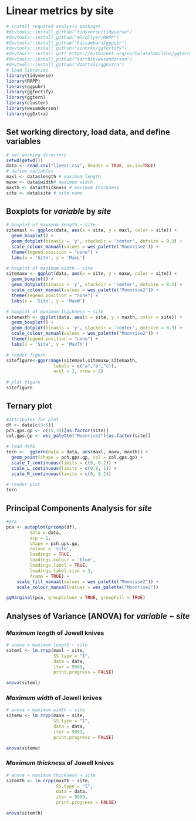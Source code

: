 # Linear metrics by site

```r
# install required analysis packages
#devtools::install_github("tidyverse/tidyverse")
#devtools::install_github("mlcollyer/RRPP")
#devtools::install_github("kassambara/ggpubr")
#devtools::install_github("sinhrks/ggfortify")
#devtools::install_git('https://bitbucket.org/nicholasehamilton/ggtern')
#devtools::install_github("karthik/wesanderson")
#devtools::install_github("daattali/ggExtra")
# load libraries
library(tidyverse)
library(RRPP)
library(ggpubr)
library(ggfortify)
library(ggtern)
library(cluster)
library(wesanderson)
library(ggExtra)
```

## Set working directory, load data, and define variables

```r
# set working directory
setwd(getwd())
data <- read.csv("linear.csv", header = TRUE, as.is=TRUE)
# define variables
maxl <- data$length # maximum length
maxw <- data$width# maximum width
maxth <- data$thickness # maximum thickness
site <- data$site # site name
```

## Boxplots for _variable_ by _site_

```r
# boxplot of maximum length ~ site
sitemaxl <- ggplot(data, aes(x = site, y = maxl, color = site)) + 
  geom_boxplot() +
  geom_dotplot(binaxis = 'y', stackdir = 'center', dotsize = 0.3) +
  scale_colour_manual(values = wes_palette("Moonrise2")) +
  theme(legend.position = "none") +
  labs(x = 'Site', y = 'MaxL')

# boxplot of maximum width ~ site
sitemaxw <- ggplot(data, aes(x = site, y = maxw, color = site)) + 
  geom_boxplot() +
  geom_dotplot(binaxis = 'y', stackdir = 'center', dotsize = 0.3) +
  scale_colour_manual(values = wes_palette("Moonrise2")) +
  theme(legend.position = "none") +
  labs(x = 'Site', y = 'MaxW')

# boxplot of maximum thickness ~ site
sitemaxth <- ggplot(data, aes(x = site, y = maxth, color = site)) + 
  geom_boxplot() +
  geom_dotplot(binaxis = 'y', stackdir = 'center', dotsize = 0.3) +
  scale_colour_manual(values = wes_palette("Moonrise2")) +
  theme(legend.position = "none") +
  labs(x = 'Site', y = 'MaxTh')

# render figure
sitefigure<-ggarrange(sitemaxl,sitemaxw,sitemaxth,
                  labels = c("a","b","c"),
                  ncol = 2, nrow = 2)
              
# plot figure
sitefigure
```

## Ternary plot

```r
#attributes for plot
df <- data[c(3:5)]
pch.gps.gp <- c(15,19)[as.factor(site)]
col.gps.gp <- wes_palette("Moonrise2")[as.factor(site)]

# load data
tern <-  ggtern(data = data, aes(maxl, maxw, maxth)) +
  geom_point(shape = pch.gps.gp, col = col.gps.gp) +  
  scale_T_continuous(limits = c(0, 0.2)) +
  scale_L_continuous(limits = c(0.8, 1)) +
  scale_R_continuous(limits = c(0, 0.2))

# render plot
tern
```

## Principal Components Analysis for _site_

```r
#pca
pca <- autoplot(prcomp(df),
         data = data,
         asp = 1,
         shape = pch.gps.gp,
         colour = 'site',
         loadings = TRUE, 
         loadings.colour = 'blue',
         loadings.label = TRUE,
         loadings.label.size = 3, 
         frame = TRUE) +
    scale_fill_manual(values = wes_palette("Moonrise2")) +
    scale_colour_manual(values = wes_palette("Moonrise2"))

ggMarginal(pca, groupColour = TRUE, groupFill = TRUE)
```

## Analyses of Variance (ANOVA) for _variable_ ~ _site_

### _Maximum length_ of Jowell knives

```r
# anova = maximum length ~ site
siteml <- lm.rrpp(maxl ~ site, 
                  SS.type = "I", 
                  data = data, 
                  iter = 9999, 
                  print.progress = FALSE)

anova(siteml)
```

### _Maximum width_ of Jowell knives

```r
# anova = maximum width ~ site
sitemw <- lm.rrpp(maxw ~ site, 
                  SS.type = "I", 
                  data = data, 
                  iter = 9999, 
                  print.progress = FALSE)

anova(sitemw)
```

### _Maximum thickness_ of Jowell knives

```r
# anova = maximum thickness ~ site
sitemth <- lm.rrpp(maxth ~ site, 
                   SS.type = "I", 
                   data = data, 
                   iter = 9999, 
                   print.progress = FALSE)

anova(sitemth)
```
